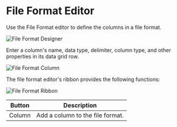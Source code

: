 # File Format Editor

Use the File Format editor to define the columns in a file format.

![File Format Designer](/img/bimlstudio/FileFormat1.png)

Enter a column's name, data type, delimiter, column type, and other properties in its data grid row.

![File Format Column](/img/bimlstudio/FileFormat2.png)

The file format editor's ribbon provides the following functions:

![File Format Ribbon](/img/bimlstudio/FileFormat3.png)

Button | Description
--- | ---
Column | Add a column to the file format.